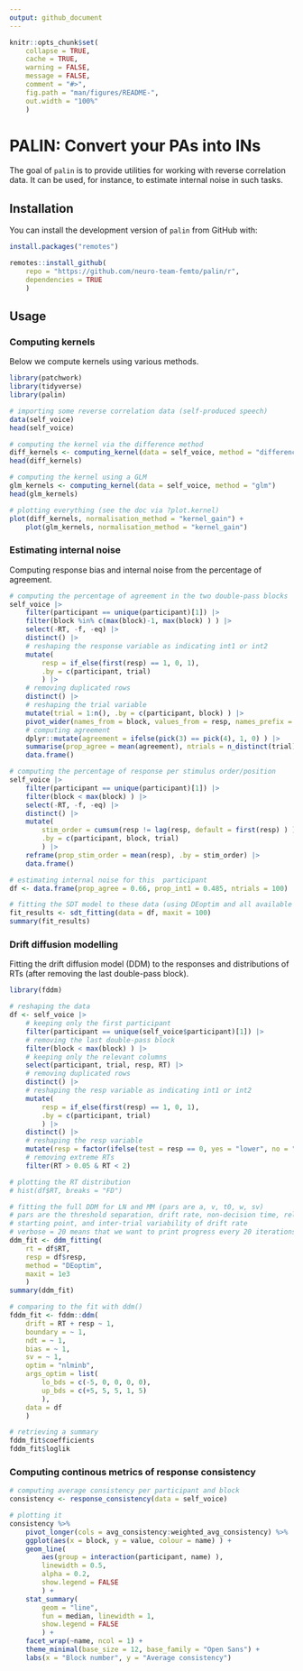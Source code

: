 ```yaml
---
output: github_document
---
```


<!-- README.md is generated from README.Rmd. Please edit that file -->

```r
knitr::opts_chunk$set(
    collapse = TRUE,
    cache = TRUE,
    warning = FALSE,
    message = FALSE,
    comment = "#>",
    fig.path = "man/figures/README-",
    out.width = "100%"
    )
```

# PALIN: Convert your PAs into INs

<!-- badges: start -->
<!-- badges: end -->

The goal of `palin` is to provide utilities for working with reverse correlation data. It can be used, for instance, to estimate internal noise in such tasks.

## Installation

You can install the development version of `palin` from GitHub with:

```r
install.packages("remotes")

remotes::install_github(
    repo = "https://github.com/neuro-team-femto/palin/r",
    dependencies = TRUE
    )
```

## Usage

### Computing kernels

Below we compute kernels using various methods.

```r
library(patchwork)
library(tidyverse)
library(palin)

# importing some reverse correlation data (self-produced speech)
data(self_voice)
head(self_voice)

# computing the kernel via the difference method
diff_kernels <- computing_kernel(data = self_voice, method = "difference")
head(diff_kernels)

# computing the kernel using a GLM
glm_kernels <- computing_kernel(data = self_voice, method = "glm")
head(glm_kernels)

# plotting everything (see the doc via ?plot.kernel)
plot(diff_kernels, normalisation_method = "kernel_gain") +
    plot(glm_kernels, normalisation_method = "kernel_gain")
```

### Estimating internal noise

Computing response bias and internal noise from the percentage of agreement.

```r
# computing the percentage of agreement in the two double-pass blocks
self_voice |>
    filter(participant == unique(participant)[1]) |>
    filter(block %in% c(max(block)-1, max(block) ) ) |>
    select(-RT, -f, -eq) |>
    distinct() |>
    # reshaping the response variable as indicating int1 or int2
    mutate(
        resp = if_else(first(resp) == 1, 0, 1),
        .by = c(participant, trial)
        ) |>
    # removing duplicated rows
    distinct() |>
    # reshaping the trial variable
    mutate(trial = 1:n(), .by = c(participant, block) ) |>
    pivot_wider(names_from = block, values_from = resp, names_prefix = "block") |>
    # computing agreement
    dplyr::mutate(agreement = ifelse(pick(3) == pick(4), 1, 0) ) |>
    summarise(prop_agree = mean(agreement), ntrials = n_distinct(trial) ) |>
    data.frame()

# computing the percentage of response per stimulus order/position
self_voice |>
    filter(participant == unique(participant)[1]) |>
    filter(block < max(block) ) |>
    select(-RT, -f, -eq) |>
    distinct() |>
    mutate(
        stim_order = cumsum(resp != lag(resp, default = first(resp) ) ) + 1,
        .by = c(participant, block, trial)
        ) |>
    reframe(prop_stim_order = mean(resp), .by = stim_order) |>
    data.frame()

# estimating internal noise for this  participant
df <- data.frame(prop_agree = 0.66, prop_int1 = 0.485, ntrials = 100)

# fitting the SDT model to these data (using DEoptim and all available cores)
fit_results <- sdt_fitting(data = df, maxit = 100)
summary(fit_results)
```

### Drift diffusion modelling

Fitting the drift diffusion model (DDM) to the responses and distributions of RTs (after removing the last double-pass block).

```r
library(fddm)

# reshaping the data
df <- self_voice |>
    # keeping only the first participant
    filter(participant == unique(self_voice$participant)[1]) |>
    # removing the last double-pass block
    filter(block < max(block) ) |>
    # keeping only the relevant columns
    select(participant, trial, resp, RT) |>
    # removing duplicated rows
    distinct() |>
    # reshaping the resp variable as indicating int1 or int2
    mutate(
        resp = if_else(first(resp) == 1, 0, 1),
        .by = c(participant, trial)
        ) |>
    distinct() |>
    # reshaping the resp variable
    mutate(resp = factor(ifelse(test = resp == 0, yes = "lower", no = "upper") ) ) |>
    # removing extreme RTs
    filter(RT > 0.05 & RT < 2)

# plotting the RT distribution
# hist(df$RT, breaks = "FD")

# fitting the full DDM for LN and MM (pars are a, v, t0, w, sv)
# pars are the threshold separation, drift rate, non-decision time, relative
# starting point, and inter-trial variability of drift rate
# verbose = 20 means that we want to print progress every 20 iterations
ddm_fit <- ddm_fitting(
    rt = df$RT,
    resp = df$resp,
    method = "DEoptim",
    maxit = 1e3
    )
summary(ddm_fit)

# comparing to the fit with ddm()
fddm_fit <- fddm::ddm(
    drift = RT + resp ~ 1,
    boundary = ~ 1,
    ndt = ~ 1,
    bias = ~ 1,
    sv = ~ 1,
    optim = "nlminb",
    args_optim = list(
        lo_bds = c(-5, 0, 0, 0, 0),
        up_bds = c(+5, 5, 5, 1, 5)
        ),
    data = df
    )

# retrieving a summary
fddm_fit$coefficients
fddm_fit$loglik
```

### Computing continous metrics of response consistency

```r
# computing average consistency per participant and block
consistency <- response_consistency(data = self_voice)

# plotting it
consistency %>%
    pivot_longer(cols = avg_consistency:weighted_avg_consistency) %>%
    ggplot(aes(x = block, y = value, colour = name) ) +
    geom_line(
        aes(group = interaction(participant, name) ),
        linewidth = 0.5,
        alpha = 0.2,
        show.legend = FALSE
        ) +
    stat_summary(
        geom = "line",
        fun = median, linewidth = 1,
        show.legend = FALSE
        ) +
    facet_wrap(~name, ncol = 1) +
    theme_minimal(base_size = 12, base_family = "Open Sans") +
    labs(x = "Block number", y = "Average consistency")
```
